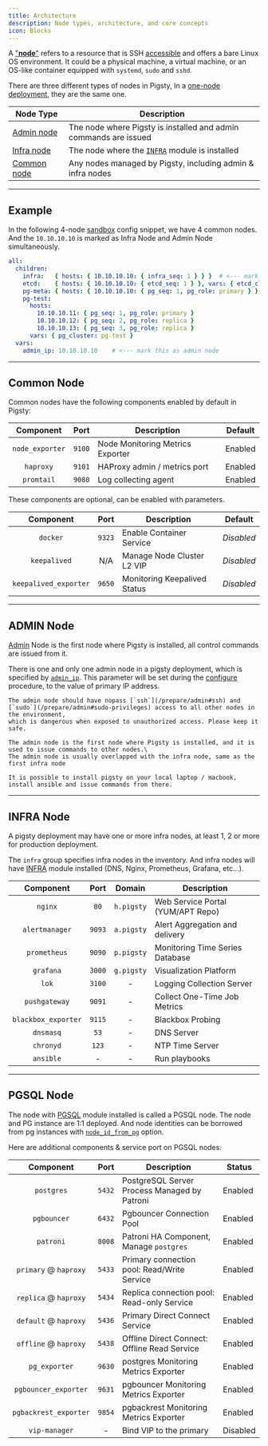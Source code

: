 ```yaml
---
title: Architecture
description: Node types, architecture, and core concepts
icon: Blocks
---
```


A ["**node**"](/prepare/hardware#node) refers to a resource that is SSH [accessible](#accessibility) and offers a bare Linux OS environment.
It could be a physical machine, a virtual machine, or an OS-like container equipped with `systemd`, `sudo` and `sshd`.

There are three different types of nodes in Pigsty, In a [one-node deployment](/install/start), they are the same one.

| Node Type                   | Description                                                      |
|-----------------------------|------------------------------------------------------------------|
| [Admin node](#admin-node)   | The node where Pigsty is installed and admin commands are issued |
| [Infra node](#infra-node)   | The node where the [`INFRA`](/infra/) module is installed        |
| [Common node](#common-node) | Any nodes managed by Pigsty, including admin & infra nodes       |

------

## Example

In the following 4-node [sandbox](/prepare/sandbox) config snippet, we have 4 common nodes.\
And the `10.10.10.10` is marked as Infra Node and Admin Node simultaneously.

```yaml
all:
  children:
    infra:   { hosts: { 10.10.10.10: { infra_seq: 1 } } }  # <--- mark this as infra node
    etcd:    { hosts: { 10.10.10.10: { etcd_seq: 1 } }, vars: { etcd_cluster: etcd } }
    pg-meta: { hosts: { 10.10.10.10: { pg_seq: 1, pg_role: primary } }, vars: { pg_cluster: pg-meta } }
    pg-test:
      hosts:
        10.10.10.11: { pg_seq: 1, pg_role: primary }
        10.10.10.12: { pg_seq: 2, pg_role: replica }
        10.10.10.13: { pg_seq: 3, pg_role: replica }
      vars: { pg_cluster: pg-test }
  vars:
    admin_ip: 10.10.10.10    # <--- mark this as admin node
```

------

## Common Node

Common nodes have the following components enabled by default in Pigsty:

|    Component    |  Port  | Description                      | Default |
|:---------------:|:------:|----------------------------------|---------|
| `node_exporter` | `9100` | Node Monitoring Metrics Exporter | Enabled |
|    `haproxy`    | `9101` | HAProxy admin / metrics port     | Enabled |
|   `promtail`    | `9080` | Log collecting agent             | Enabled |

These components are optional, can be enabled with parameters.

|       Component       |  Port  | Description                  | Default    |
|:---------------------:|:------:|------------------------------|------------|
|       `docker`        | `9323` | Enable Container Service     | *Disabled* |
|     `keepalived`      |  N/A   | Manage Node Cluster L2 VIP   | *Disabled* |
| `keepalived_exporter` | `9650` | Monitoring Keepalived Status | *Disabled* |



------

## ADMIN Node

[Admin](/prepare/admin) Node is the first node where Pigsty is installed, all control commands are issued from it.

There is one and only one admin node in a pigsty deployment, which is specified by [`admin_ip`](/infra/param/#admin_ip).
This parameter will be set during the [configure](/config/configure) procedure, to the value of primary IP address.

<Callout title="Secure admin node access" type="warn">

    The admin node should have nopass [`ssh`](/prepare/admin#ssh) and [`sudo`](/prepare/admin#sudo-privileges) access to all other nodes in the environment,
    which is dangerous when exposed to unauthorized access. Please keep it safe.

</Callout>

<Callout title="Admin node is the first node where Pigsty is installed" type="info">

    The admin node is the first node where Pigsty is installed, and it is used to issue commands to other nodes.\
    The admin node is usually overlapped with the infra node, same as the first infra node

</Callout>

<Callout title="It is possible to use your local laptop as admin node" type="info">

    It is possible to install pigsty on your local laptop / macbook, install ansible and issue commands from there.

</Callout>

------

## INFRA Node

A pigsty deployment may have one or more infra nodes, at least 1, 2 or more for production deployment.

The `infra` group specifies infra nodes in the inventory.
And infra nodes will have [INFRA](/infra/) module installed (DNS, Nginx, Prometheus, Grafana, etc…).

|      Component      |  Port  |   Domain   | Description                       |
|:-------------------:|:------:|:----------:|-----------------------------------|
|       `nginx`       |  `80`  | `h.pigsty` | Web Service Portal (YUM/APT Repo) |
|   `alertmanager`    | `9093` | `a.pigsty` | Alert Aggregation and delivery    |
|    `prometheus`     | `9090` | `p.pigsty` | Monitoring Time Series Database   |
|      `grafana`      | `3000` | `g.pigsty` | Visualization Platform            |
|        `lok`        | `3100` |     -      | Logging Collection Server         |
|    `pushgateway`    | `9091` |     -      | Collect One-Time Job Metrics      |
| `blackbox_exporter` | `9115` |     -      | Blackbox Probing                  |
|      `dnsmasq`      |  `53`  |     -      | DNS Server                        |
|      `chronyd`      | `123`  |     -      | NTP Time Server                   |
|      `ansible`      |   -    |     -      | Run playbooks                     |



------

## PGSQL Node

The node with [PGSQL](/pgsql/) module installed is called a PGSQL node. The node and PG instance are 1:1 deployed.
And node identities can be borrowed from pg instances with [`node_id_from_pg`](/node/param#node_id_from_pg) option.

Here are additional components & service port on PGSQL nodes:

|       Component       |  Port  | Description                                  | Status   |
|:---------------------:|:------:|----------------------------------------------|----------|
|      `postgres`       | `5432` | PostgreSQL Server Process Managed by Patroni | Enabled  |
|      `pgbouncer`      | `6432` | Pgbouncer Connection Pool                    | Enabled  |
|       `patroni`       | `8008` | Patroni HA Component, Manage `postgres`      | Enabled  |
| `primary` @ `haproxy` | `5433` | Primary connection pool: Read/Write Service  | Enabled  |
| `replica` @ `haproxy` | `5434` | Replica connection pool: Read-only Service   | Enabled  |
| `default` @ `haproxy` | `5436` | Primary Direct Connect Service               | Enabled  |
| `offline` @ `haproxy` | `5438` | Offline Direct Connect: Offline Read Service | Enabled  |
|     `pg_exporter`     | `9630` | postgres Monitoring Metrics Exporter         | Enabled  |
| `pgbouncer_exporter`  | `9631` | pgbouncer Monitoring Metrics Exporter        | Enabled  |
| `pgbackrest_exporter` | `9854` | pgbackrest Monitoring Metrics Exporter       | Enabled  |
|     `vip-manager`     |   -    | Bind VIP to the primary                      | Disabled |

